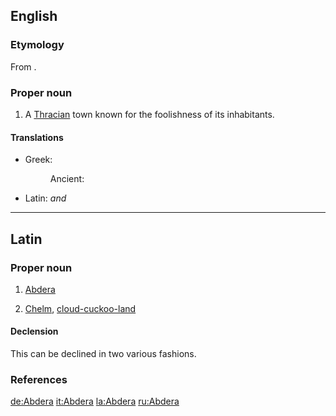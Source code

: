 ==English==
{{wikisource1911Enc|Abdera (Thrace)}}

===Etymology===
From {{etyl|grc}} {{term|Ἄβδηρα|lang=grc}}.

===Proper noun===
{{en-proper noun}}

# A [[Thrace|Thracian]] town known for the foolishness of its inhabitants.

====Translations====
{{trans-top|town}}
*Greek:
*:Ancient: {{tø|grc|Ἄβδηρα|n|p|sc=polytonic|tr=Abdēra}}
{{trans-mid}}
*Latin: {{t+|la|Abdera|n|p|alt=Abdēra}} ''and'' {{f}}
{{trans-bottom}}

----

==Latin==

===Proper noun===
{{la-noun-multidecl|Abdēra|Abderorum|Abdērōrum|Abderae|Abdērae|n|f|second|first}}

# [[#English|Abdera]] {{gloss|A [[Thracian]] town known for its inhabitants' foolishness}}
# {{context|figuratively|by extension|lang=la}} [[Chelm]], [[cloud-cuckoo-land]]

====Declension====
This can be declined in two various fashions.

{{la-decl-2nd-N-p-loc|Abder|Abdēr}}

{{la-decl-1st-loc|Abder|Abdēr}}

===References===
{{R:Cassells}}

[[de:Abdera]]
[[it:Abdera]]
[[la:Abdera]]
[[ru:Abdera]]